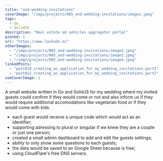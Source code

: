 ```yaml
---
title: "and-wedding-invitations"
coverImage: "/imgs/projects/005_and-wedding-invitations/image1.jpeg"
tags: 
  - Go
  - SolidJS
description: "Real estate ad vehicles aggregator portal"
pinned: 1
url: "https://www.laikado.es"
otherImages:
  - "/imgs/projects/005_and-wedding-invitations/image2.jpeg"
  - "/imgs/projects/005_and-wedding-invitations/image3.jpeg"
  - "/imgs/projects/005_and-wedding-invitations/image4.jpeg"
linkedPosts:
  - "post010_creating_an_application_for_my_wedding_invitations_part1"
  - "post012_creating_an_application_for_my_wedding_invitations_part2"
useCoverImage: 1
---
```

A small website written in Go and SolidJS for my wedding where my invited
guests could confirm if they would come or not and also inform us if they would
require additional accomodations like vegetarian food or if they would come
with kids.

- each guest would receive a unique code which would act as an identifier;
- supporting adressing to plural or singular if we knew they are a couple or just one person;
- created a small admin dashboard to add and edit the guests settings;
- ability to only show some questions to each guests;
- the data would be saved to an Google Sheet because is free;
- using CloudFlare's free DNS servers.
